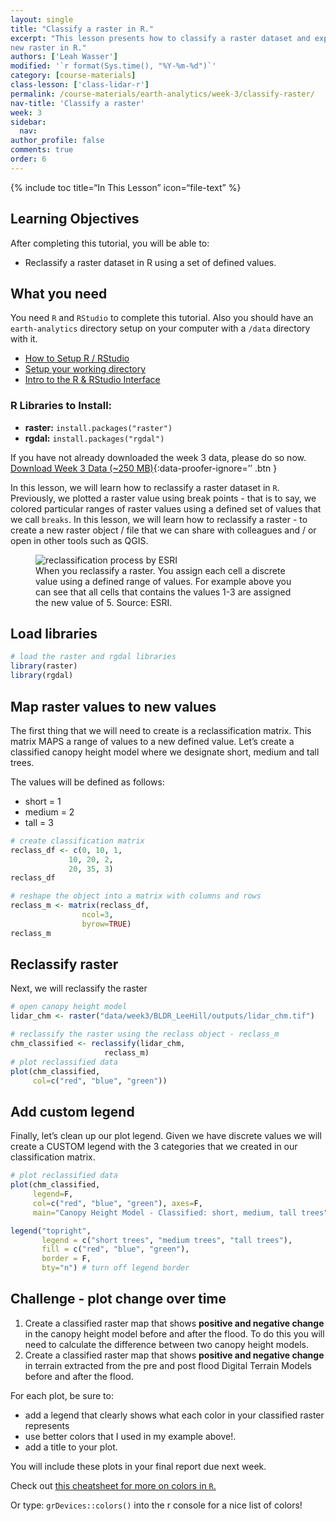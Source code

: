 ```yaml
---
layout: single
title: "Classify a raster in R."
excerpt: "This lesson presents how to classify a raster dataset and export it as a
new raster in R."
authors: ['Leah Wasser']
modified: '`r format(Sys.time(), "%Y-%m-%d")`'
category: [course-materials]
class-lesson: ['class-lidar-r']
permalink: /course-materials/earth-analytics/week-3/classify-raster/
nav-title: 'Classify a raster'
week: 3
sidebar:
  nav:
author_profile: false
comments: true
order: 6
---
```


{% include toc title="In This Lesson" icon="file-text" %}

<div class='notice--success' markdown="1">

## <i class="fa fa-graduation-cap" aria-hidden="true"></i> Learning Objectives

After completing this tutorial, you will be able to:

* Reclassify a raster dataset in R using a set of defined values.

## <i class="fa fa-check-square-o fa-2" aria-hidden="true"></i> What you need

You need `R` and `RStudio` to complete this tutorial. Also you should have
an `earth-analytics` directory setup on your computer with a `/data`
directory with it.

* [How to Setup R / RStudio](/course-materials/earth-analytics/week-1/setup-r-rstudio/)
* [Setup your working directory](/course-materials/earth-analytics/week-1/setup-working-directory/)
* [Intro to the R & RStudio Interface](/course-materials/earth-analytics/week-1/intro-to-r-and-rstudio)

### R Libraries to Install:

* **raster:** `install.packages("raster")`
* **rgdal:** `install.packages("rgdal")`

If you have not already downloaded the week 3 data, please do so now.
[<i class="fa fa-download" aria-hidden="true"></i> Download Week 3 Data (~250 MB)](https://ndownloader.figshare.com/files/7446715){:data-proofer-ignore='' .btn }

</div>

In this lesson, we will learn how to reclassify a raster dataset in `R`. Previously,
we plotted a raster value using break points - that is to say, we colored particular
ranges of raster values using a defined set of values that we call `breaks`.
In this lesson, we will learn how to reclassify a raster - to create a new raster
object / file that we can share with colleagues and / or open in other tools such
as QGIS.

<figure>
<img src="http://resources.esri.com/help/9.3/arcgisdesktop/com/gp_toolref/geoprocessing_with_3d_analyst/Reclass_Reclass2.gif" alt="reclassification process by ESRI">
<figcaption>When you reclassify a raster. You assign each cell a discrete value
using a defined range of values. For example above you can see that all cells that
contains the values 1-3 are assigned the new value of 5. Source: ESRI.
</figcaption>
</figure>

## Load libraries

```r
# load the raster and rgdal libraries
library(raster)
library(rgdal)
```

## Map raster values to new values

The first thing that we will need to create is a reclassification matrix. This
matrix MAPS a range of values to a new defined value. Let's create a classified
canopy height model where we designate short, medium and tall trees.

The values will be defined as follows:

* short = 1
* medium = 2
* tall = 3

```r
# create classification matrix
reclass_df <- c(0, 10, 1,
             10, 20, 2,
             20, 35, 3)
reclass_df

# reshape the object into a matrix with columns and rows
reclass_m <- matrix(reclass_df,
                ncol=3,
                byrow=TRUE)
reclass_m

```

## Reclassify raster

Next, we will reclassify the raster

```r
# open canopy height model
lidar_chm <- raster("data/week3/BLDR_LeeHill/outputs/lidar_chm.tif")

# reclassify the raster using the reclass object - reclass_m
chm_classified <- reclassify(lidar_chm,
                     reclass_m)
# plot reclassified data
plot(chm_classified,
     col=c("red", "blue", "green"))

```


## Add custom legend

Finally, let's clean up our plot legend. Given we have discrete values we will
create a CUSTOM legend with the 3 categories that we created in our classification matrix.


```r
# plot reclassified data
plot(chm_classified,
     legend=F,
     col=c("red", "blue", "green"), axes=F,
     main="Canopy Height Model - Classified: short, medium, tall trees")

legend("topright",
       legend = c("short trees", "medium trees", "tall trees"),
       fill = c("red", "blue", "green"),
       border = F,
       bty="n") # turn off legend border

```




<div class="notice--warning" markdown="1">

## <i class="fa fa-pencil-square-o" aria-hidden="true"></i> Challenge - plot change over time

1. Create a classified raster map that shows **positive and negative change** in the canopy height model before and after the flood. To do this you will need to calculate the difference
between two canopy height models.
2. Create a classified raster map that shows **positive and negative change** in terrain extracted from the pre and post flood Digital Terrain Models
before and after the flood.

For each plot, be sure to:

* add a legend that clearly shows what each color in your classified raster represents
* use better colors that I used in my example above!.
* add a title to your plot.

You will include these plots in your final report due next week.

Check out <a href="https://www.nceas.ucsb.edu/~frazier/RSpatialGuides/colorPaletteCheatsheet.pdf" target="_blank">this cheatsheet for more on colors in `R`. </a>

Or type: `grDevices::colors()` into the r console for a nice list of colors!
</div>
